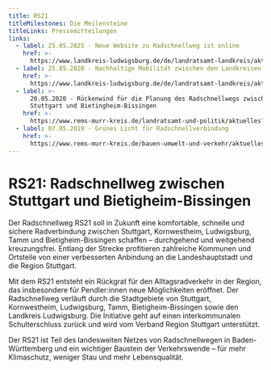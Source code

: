 ```yaml
---
title: RS21
titleMilestones: Die Meilensteine
titleLinks: Pressemitteilungen
links:
  - label: 25.05.2025 - Neue Website zu Radschnellweg ist online
    href: >-
      https://www.landkreis-ludwigsburg.de/de/landratsamt-landkreis/aktuelles/nachrichten/detail/neue-website-zu-radschnellweg-ist-online/
  - label: 25.05.2020 - Nachhaltige Mobilität zwischen den Landkreisen
    href: >-
      https://www.landkreis-ludwigsburg.de/de/landratsamt-landkreis/aktuelles/pressemitteilungen/detail/nachhaltige-mobilitaet-zwischen-den-landkreisen/
  - label: >-
      20.05.2020 - Rückenwind für die Planung des Radschnellwegs zwischen
      Stuttgart und Bietingheim-Bissingen
    href: >-
      https://www.rems-murr-kreis.de/landratsamt-und-politik/aktuelles?tx_hwnews_hwnews%5Baction%5D=show&tx_hwnews_hwnews%5Bcontroller%5D=Newsartikel&tx_hwnews_hwnews%5BnewsartikelId%5D=1321
  - label: 07.05.2019 - Grünes Licht für Radschnellverbindung
    href: >-
      https://www.rems-murr-kreis.de/bauen-umwelt-und-verkehr/aktuelles/?tx_hwnews_hwnews%5BnewsartikelId%5D=1043&tx_hwnews_hwnews%5BcurrentPage%5D=2&tx_hwnews_hwnews%5Baction%5D=show&tx_hwnews_hwnews%5Bcontroller%5D=Newsartikel
---
```

# **RS21: Radschnellweg zwischen Stuttgart und Bietigheim-Bissingen**

Der Radschnellweg RS21 soll in Zukunft eine komfortable, schnelle und sichere Radverbindung zwischen Stuttgart, Kornwestheim, Ludwigsburg, Tamm und Bietigheim-Bissingen schaffen – durchgehend und weitgehend kreuzungsfrei. Entlang der Strecke profitieren zahlreiche Kommunen und Ortsteile von einer verbesserten Anbindung an die Landeshauptstadt und die Region Stuttgart.

Mit dem RS21 entsteht ein Rückgrat für den Alltagsradverkehr in der Region, das insbesondere für Pendler:innen neue Möglichkeiten eröffnet. Der Radschnellweg verläuft durch die Stadtgebiete von Stuttgart, Kornwestheim, Ludwigsburg, Tamm, Bietigheim-Bissingen sowie den Landkreis Ludwigsburg. Die Initiative geht auf einen interkommunalen Schulterschluss zurück und wird vom Verband Region Stuttgart unterstützt.

Der RS21 ist Teil des landesweiten Netzes von Radschnellwegen in Baden-Württemberg und ein wichtiger Baustein der Verkehrswende – für mehr Klimaschutz, weniger Stau und mehr Lebensqualität.
